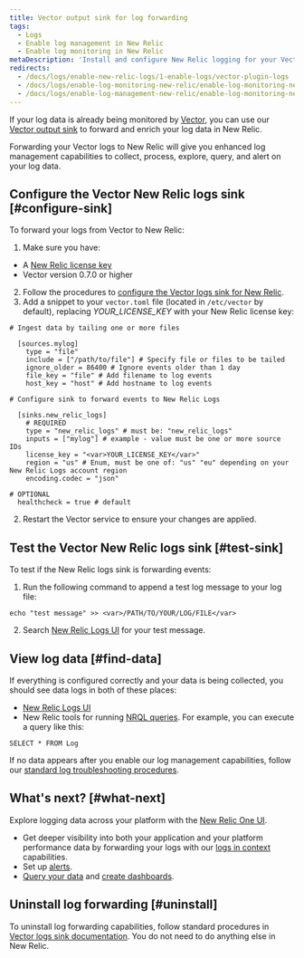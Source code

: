 ```yaml
---
title: Vector output sink for log forwarding
tags:
  - Logs
  - Enable log management in New Relic
  - Enable log monitoring in New Relic
metaDescription: 'Install and configure New Relic logging for your Vector output sink, so you can use our enhanced log management capabilities.'
redirects:
  - /docs/logs/enable-new-relic-logs/1-enable-logs/vector-plugin-logs
  - /docs/logs/enable-log-monitoring-new-relic/enable-log-monitoring-new-relic/vector-plugin-log-forwarding
  - /docs/logs/enable-log-management-new-relic/enable-log-monitoring-new-relic/vector-output-sink-log-forwarding/
---
```


If your log data is already being monitored by [Vector](https://vector.dev/), you can use our [Vector output sink](https://vector.dev/docs/reference/configuration/sinks/new_relic/) to forward and enrich your log data in New Relic.

Forwarding your Vector logs to New Relic will give you enhanced log management capabilities to collect, process, explore, query, and alert on your log data.

## Configure the Vector New Relic logs sink [#configure-sink]

To forward your logs from Vector to New Relic:

1. Make sure you have:
* A [New Relic license key](/docs/apis/intro-apis/new-relic-api-keys/#ingest-license-key)
* Vector version 0.7.0 or higher
2. Follow the procedures to [configure the Vector logs sink for New Relic](https://vector.dev/docs/reference/configuration/sinks/new_relic/).
3. Add a snippet to your `vector.toml` file (located in `/etc/vector` by default), replacing <var>YOUR_LICENSE_KEY</var> with your New Relic license key:

  ```
  # Ingest data by tailing one or more files

    [sources.mylog]
      type = "file"
      include = ["/path/to/file"] # Specify file or files to be tailed
      ignore_older = 86400 # Ignore events older than 1 day
      file_key = "file" # Add filename to log events
      host_key = "host" # Add hostname to log events
  
  # Configure sink to forward events to New Relic Logs

    [sinks.new_relic_logs]
      # REQUIRED
      type = "new_relic_logs" # must be: "new_relic_logs"
      inputs = ["mylog"] # example - value must be one or more source IDs
      license_key = "<var>YOUR_LICENSE_KEY</var>"
      region = "us" # Enum, must be one of: "us" "eu" depending on your New Relic Logs account region
      encoding.codec = "json"
  
  # OPTIONAL
    healthcheck = true # default
  ```

2. Restart the Vector service to ensure your changes are applied.

## Test the Vector New Relic logs sink [#test-sink]

To test if the New Relic logs sink is forwarding events:

1. Run the following command to append a test log message to your log file:

  ```
  echo "test message" >> <var>/PATH/TO/YOUR/LOG/FILE</var>
  ```

2. Search [New Relic Logs UI](https://one.newrelic.com/launcher/logger.log-launcher) for your test message.

## View log data [#find-data]

If everything is configured correctly and your data is being collected, you should see data logs in both of these places:

* [New Relic Logs UI](https://one.newrelic.com/launcher/logger.log-launcher)
* New Relic tools for running [NRQL queries](/docs/chart-builder/use-chart-builder/choose-data/use-advanced-nrql-mode-specify-data). For example, you can execute a query like this:

```
SELECT * FROM Log
```

If no data appears after you enable our log management capabilities, follow our [standard log troubleshooting procedures](/docs/logs/log-management/troubleshooting/no-log-data-appears-ui/).

## What's next? [#what-next]

Explore logging data across your platform with the [New Relic One UI](/docs/logs/log-management/ui-data/use-logs-ui/).

* Get deeper visibility into both your application and your platform performance data by forwarding your logs with our [logs in context](/docs/logs/enable-log-management-new-relic/configure-logs-context/configure-logs-context-apm-agents/) capabilities.
* Set up [alerts](/docs/alerts-applied-intelligence/new-relic-alerts/alert-conditions/create-alert-conditions/).
* [Query your data](/docs/query-your-data/explore-query-data/get-started/introduction-querying-new-relic-data/) and [create dashboards](/docs/query-your-data/explore-query-data/dashboards/introduction-dashboards/).

## Uninstall log forwarding [#uninstall]

To uninstall log forwarding capabilities, follow standard procedures in [Vector logs sink documentation](https://vector.dev/docs/reference/configuration/sinks/new_relic/). You do not need to do anything else in New Relic.
